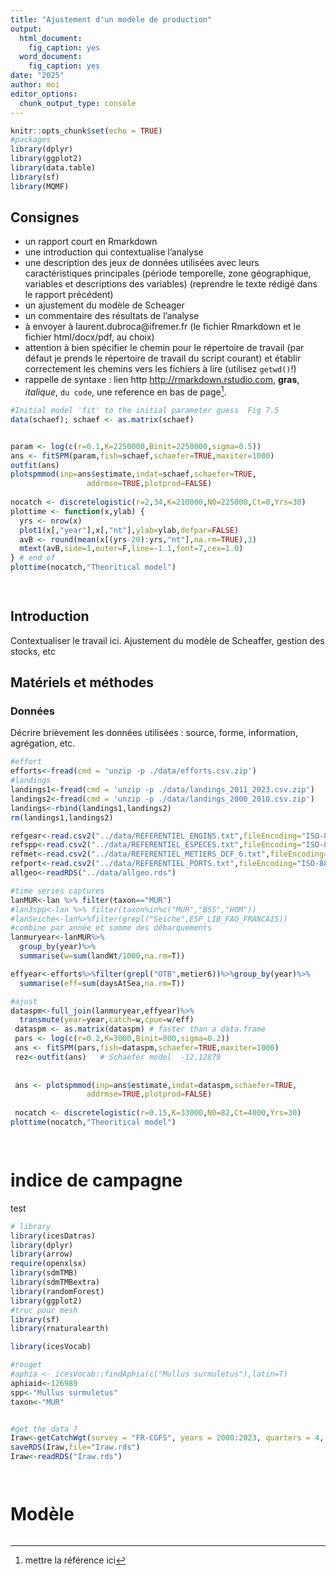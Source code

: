 ```yaml
---
title: "Ajustement d'un modèle de production"
output:
  html_document: 
    fig_caption: yes
  word_document: 
    fig_caption: yes
date: "2025"
author: moi
editor_options: 
  chunk_output_type: console
---
```


```r
knitr::opts_chunk$set(echo = TRUE)
#packages
library(dplyr)
library(ggplot2)
library(data.table)
library(sf)
library(MQMF)
```

## Consignes

- un rapport court en Rmarkdown
- une introduction qui contextualise l'analyse 
- une description des jeux de données utilisées avec leurs caractéristiques principales (période temporelle, zone géographique, variables et descriptions des variables) (reprendre le texte rédigé dans le rapport précédent)
- un ajustement du modèle de Scheager
- un commentaire des résultats de l'analyse
- à envoyer à laurent.dubroca@ifremer.fr (le fichier Rmarkdown et le fichier html/docx/pdf, au choix)
- attention à bien spécifier le chemin pour le répertoire de travail (par défaut je prends le répertoire de travail du script courant) et établir correctement les chemins vers les fichiers à lire (utilisez `getwd()`!)
- rappelle de syntaxe : lien http <http://rmarkdown.rstudio.com>, **gras**, *italique*, `du code`, une reference en bas de page^[mettre la référence ici].

```r

#Initial model 'fit' to the initial parameter guess  Fig 7.5  
data(schaef); schaef <- as.matrix(schaef)  


param <- log(c(r=0.1,K=2250000,Binit=2250000,sigma=0.5))  
ans <- fitSPM(param,fish=schaef,schaefer=TRUE,maxiter=1000)
outfit(ans)  
plotspmmod(inp=ans$estimate,indat=schaef,schaefer=TRUE,  
                 addrmse=TRUE,plotprod=FALSE)  
 
nocatch <- discretelogistic(r=2,34,K=210000,N0=225000,Ct=0,Yrs=30)
plottime <- function(x,ylab) {
  yrs <- nrow(x)
  plot1(x[,"year"],x[,"nt"],ylab=ylab,defpar=FALSE)
  avB <- round(mean(x[(yrs-20):yrs,"nt"],na.rm=TRUE),3)
  mtext(avB,side=1,outer=F,line=-1.1,font=7,cex=1.0)
} # end of
plottime(nocatch,"Theoritical model")

 


````

## Introduction

Contextualiser le travail ici. Ajustement du modèle de Scheaffer, gestion des stocks, etc

## Matériels et méthodes

### Données

Décrire brièvement les données utilisées : source, forme, information, agrégation, etc.


```r
#effort
efforts<-fread(cmd = 'unzip -p ./data/efforts.csv.zip')
#landings
landings1<-fread(cmd = 'unzip -p ./data/landings_2011_2023.csv.zip')
landings2<-fread(cmd = 'unzip -p ./data/landings_2000_2010.csv.zip')
landings<-rbind(landings1,landings2)
rm(landings1,landings2)

refgear<-read.csv2("../data/REFERENTIEL_ENGINS.txt",fileEncoding="ISO-8859-1",sep="\t")
refspp<-read.csv2("../data/REFERENTIEL_ESPECES.txt",fileEncoding="ISO-8859-1",sep="\t")
refmet<-read.csv2("../data/REFERENTIEL_METIERS_DCF_6.txt",fileEncoding="ISO-8859-1",sep="\t")
refport<-read.csv2("../data/REFERENTIEL_PORTS.txt",fileEncoding="ISO-8859-1",sep="\t")
allgeo<-readRDS("../data/allgeo.rds")

#time series captures
lanMUR<-lan %>% filter(taxon=="MUR")
#lan3spp<-lan %>% filter(taxon%in%c("MUR","BSS","HOM"))
#lanSeiche<-lan%>%filter(grepl("Seiche",ESP_LIB_FAO_FRANCAIS))
#combine par année et somme des débarquements
lanmuryear<-lanMUR%>%
  group_by(year)%>%
  summarise(w=sum(landWt/1000,na.rm=T))

effyear<-efforts%>%filter(grepl("OTB",metier6))%>%group_by(year)%>%
  summarise(eff=sum(daysAtSea,na.rm=T))

#ajust
dataspm<-full_join(lanmuryear,effyear)%>%
  transmute(year=year,catch=w,cpue=w/eff)
 dataspm <- as.matrix(dataspm) # faster than a data.frame
 pars <- log(c(r=0.2,K=3000,Binit=800,sigma=0.2))
 ans <- fitSPM(pars,fish=dataspm,schaefer=TRUE,maxiter=1000)
 rez<-outfit(ans)   # Schaefer model  -12.12879
 
 
 ans <- plotspmmod(inp=ans$estimate,indat=dataspm,schaefer=TRUE,  
                 addrmse=TRUE,plotprod=FALSE)  
 
 nocatch <- discretelogistic(r=0.15,K=33000,N0=82,Ct=4000,Yrs=30)
plottime(nocatch,"Theoritical model")

 

```

# indice de campagne

test

```r
# library
library(icesDatras)
library(dplyr)
library(arrow)
require(openxlsx)
library(sdmTMB)
library(sdmTMBextra)
library(randomForest)
library(ggplot2)
#truc pour mesh
library(sf)
library(rnaturalearth)

library(icesVocab)

#rouget
#aphia <- icesVocab::findAphia(c("Mullus surmuletus"),latin=T)
aphiaid<-126989
spp<-"Mullus surmuletus"
taxon<-"MUR"


#get the data ?
Iraw<-getCatchWgt(survey = "FR-CGFS", years = 2000:2023, quarters = 4, aphia = 126989)
saveRDS(Iraw,file="Iraw.rds")
Iraw<-readRDS("Iraw.rds")




```

# Modèle

```r
```


